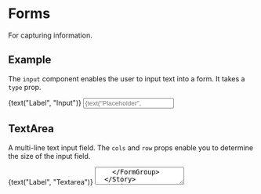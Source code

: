 

<Meta title="Form" component={Form} />

# Forms

For capturing information.

## Example

The `input` component enables the user to input text into a form. It takes a `type` prop.

<Preview>
  <Story name="Input">
    <FormGroup>
      <Label id={"testInput"}>{text("Label", "Input")}</Label>
      <Input
        placeholder={text("Placeholder", "Enter input here...")}
        type={"text"}
        id={"testInput"}
        name={"testInput"}
      />
    </FormGroup>
  </Story>
</Preview>

## TextArea

A multi-line text input field. The `cols` and `row` props enable you to determine the size of the input field.

<Preview>
  <Story name="TextArea">
    <FormGroup>
      <Label id={"testTextArea"}>{text("Label", "Textarea")}</Label>
      <TextArea
        id={"testTextArea"}
        name={"testTextArea"}
        placeholder={text("Placeholder", "Enter text here...")}
        cols={33}
        row={3}
      />
    </FormGroup>
  </Story>
</Preview>

## Slider

The range slider component enables you to set a `min` and `max` props.

<Preview>
  <Story name="Slider">
    <FormGroup>
      <Label id={"testSlider"}>{text("Label", "Slider")}</Label>
      <Slider min={0} max={100} />
    </FormGroup>
  </Story>
</Preview>

## Select

The `Select` component accepts an `options` prop for an array of values to iterate as options for the user.

<Preview>
  <Story name="Select">
    <FormGroup>
      <Label>Select</Label>
      <Select options={["egg", "milk", "bread"]}>Choose an option</Select>
    </FormGroup>
  </Story>
</Preview>

## Checkbox

The `Check` component accepts a `disabled` and `type` prop. Further support scheduled.

<Preview>
  <Story name="Checkbox">
    <FormGroup>
      <Check
        type={"checkbox"}
        id={"testCheckBox"}
        label={text("testCheckBox", "Checkbox")}
      />
      <Check
        disabled
        type={"checkbox"}
        id={"testCheckBox-disabled"}
        label={text("testCheckBoxDisabled", "Checkbox disabled")}
      />
    </FormGroup>
  </Story>
</Preview>

## Radio

The `Check` component accepts a `disabled` and `type` prop. Further support scheduled.

<Preview>
  <Story name="Radio">
    <FormGroup>
      <Check
        type={"radio"}
        id={"testRadio1"}
        label={text("testRadio1", "Radio")}
        name={"radio"}
      />
      <Check
        type={"radio"}
        id={"testRadio2"}
        label={text("testRadio2", "Radio")}
        name={"radio"}
      />
      <Check
        disabled
        type={"radio"}
        id={"testRadio-disabled"}
        label={text("testRadioDisabled", "Radio disabled")}
        name={"radio"}
      />
    </FormGroup>
  </Story>
</Preview>

## Toggle

A `Toggle` component! Returns a boolean value.

<Preview>
  <Story name="Toggle">
    <Toggle />
  </Story>
</Preview>
